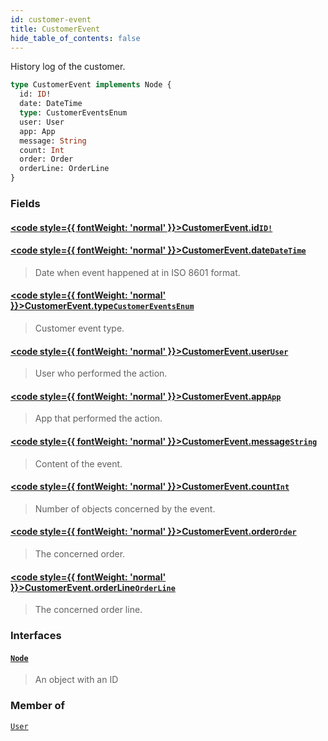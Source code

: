 ```yaml
---
id: customer-event
title: CustomerEvent
hide_table_of_contents: false
---
```








History log of the customer.

```graphql
type CustomerEvent implements Node {
  id: ID!
  date: DateTime
  type: CustomerEventsEnum
  user: User
  app: App
  message: String
  count: Int
  order: Order
  orderLine: OrderLine
}
```


### Fields

#### [<code style={{ fontWeight: 'normal' }}>CustomerEvent.<b>id</b></code>](#)<Bullet />[`ID!`](../../../developer/api-reference/scalars/id) <Badge class="secondary" text="non-null"/> <Badge class="secondary" text="scalar"/>
> 
> 

#### [<code style={{ fontWeight: 'normal' }}>CustomerEvent.<b>date</b></code>](#)<Bullet />[`DateTime`](../../../developer/api-reference/scalars/date-time) <Badge class="secondary" text="scalar"/>
> Date when event happened at in ISO 8601 format.
> 

#### [<code style={{ fontWeight: 'normal' }}>CustomerEvent.<b>type</b></code>](#)<Bullet />[`CustomerEventsEnum`](../../../developer/api-reference/enums/customer-events-enum) <Badge class="secondary" text="enum"/>
> Customer event type.
> 

#### [<code style={{ fontWeight: 'normal' }}>CustomerEvent.<b>user</b></code>](#)<Bullet />[`User`](../../../developer/api-reference/objects/user) <Badge class="secondary" text="object"/>
> User who performed the action.
> 

#### [<code style={{ fontWeight: 'normal' }}>CustomerEvent.<b>app</b></code>](#)<Bullet />[`App`](../../../developer/api-reference/objects/app) <Badge class="secondary" text="object"/>
> App that performed the action.
> 

#### [<code style={{ fontWeight: 'normal' }}>CustomerEvent.<b>message</b></code>](#)<Bullet />[`String`](../../../developer/api-reference/scalars/string) <Badge class="secondary" text="scalar"/>
> Content of the event.
> 

#### [<code style={{ fontWeight: 'normal' }}>CustomerEvent.<b>count</b></code>](#)<Bullet />[`Int`](../../../developer/api-reference/scalars/int) <Badge class="secondary" text="scalar"/>
> Number of objects concerned by the event.
> 

#### [<code style={{ fontWeight: 'normal' }}>CustomerEvent.<b>order</b></code>](#)<Bullet />[`Order`](../../../developer/api-reference/objects/order) <Badge class="secondary" text="object"/>
> The concerned order.
> 

#### [<code style={{ fontWeight: 'normal' }}>CustomerEvent.<b>orderLine</b></code>](#)<Bullet />[`OrderLine`](../../../developer/api-reference/objects/order-line) <Badge class="secondary" text="object"/>
> The concerned order line.
> 

### Interfaces

#### [`Node`](../../../developer/api-reference/interfaces/node) <Badge class="secondary" text="interface"/>
> An object with an ID
> 



### Member of

[`User`](../../../developer/api-reference/objects/user)  <Badge class="secondary" text="object"/>



